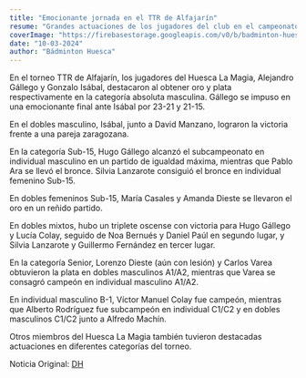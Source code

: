 ```yaml
---
title: "Emocionante jornada en el TTR de Alfajarín"
resume: "Grandes actuaciones de los jugadores del club en el campeonato"
coverImage: "https://firebasestorage.googleapis.com/v0/b/badminton-huesca.appspot.com/o/posts%2F008-internacionales%2F88671f91-2e9d-435c-aab3-bd0f463b66ef.webp?alt=media&token=f56901e1-0a11-4743-b3d0-640ffb7fa78a"
date: "10-03-2024"
author: "Bádminton Huesca"
---
```


En el torneo TTR de Alfajarín, los jugadores del Huesca La Magia, Alejandro Gállego y Gonzalo Isábal,
destacaron al obtener oro y plata respectivamente en la categoría absoluta masculina.
Gállego se impuso en una emocionante final ante Isábal por 23-21 y 21-15.

En el dobles masculino, Isábal, junto a David Manzano, lograron la victoria frente a una pareja zaragozana.

En la categoría Sub-15, Hugo Gállego alcanzó el subcampeonato en individual masculino en un partido de igualdad máxima,
mientras que Pablo Ara se llevó el bronce. Silvia Lanzarote consiguió el bronce en individual femenino Sub-15.

En dobles femeninos Sub-15, María Casales y Amanda Dieste se llevaron el oro en un reñido partido.

En dobles mixtos, hubo un triplete oscense con victoria para Hugo Gállego y Lucía Colay,
seguido de Noa Bernués y Daniel Paúl en segundo lugar, y Silvia Lanzarote y Guillermo Fernández en tercer lugar.

En la categoría Senior, Lorenzo Dieste (aún con lesión) y Carlos Varea obtuvieron la plata en dobles masculinos A1/A2,
mientras que Varea se consagró campeón en individual masculino A1/A2.

En individual masculino B-1, Víctor Manuel Colay fue campeón, mientras que Alberto Rodríguez fue subcampeón en individual C1/C2
y en dobles masculinos C1/C2 junto a Alfredo Machín.

Otros miembros del Huesca La Magia también tuvieron destacadas actuaciones en diferentes categorías del torneo.

Noticia Original: [DH](https://www.eldiariodehuesca.com/deportes/alfajarin-sigue-siendo-buen-caladero-pesca-medallas-badminton-oscense_18585_102.html)
